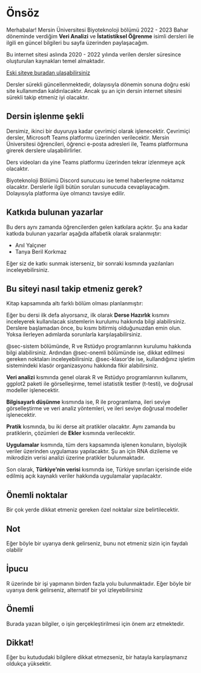 # Önsöz {.unnumbered}

Merhabalar! Mersin Üniversitesi Biyoteknoloji bölümü 2022 - 2023 Bahar döneminde verdiğim **Veri Analizi** ve **İstatistiksel Öğrenme** isimli dersleri ile ilgili en güncel bilgileri bu sayfa üzerinden paylaşacağım.

Bu internet sitesi aslında 2020 - 2022 yılında verilen dersler süresince oluşturulan kaynakları temel almaktadır.

[Eski siteye buradan ulaşabilirsiniz](old-site/index.html)

Dersler sürekli güncellenmektedir, dolayısıyla dönemin sonuna doğru eski site kullanımdan kaldırılacaktır. Ancak şu an için dersin internet sitesini sürekli takip etmeniz iyi olacaktır.

## Dersin işlenme şekli {.unnumbered}

Dersimiz, ikinci bir duyuruya kadar çevrimiçi olarak işlenecektir. Çevrimiçi dersler, Microsoft Teams platformu üzerinden verilecektir. Mersin Üniversitesi öğrencileri, öğrenci e-posta adresleri ile, Teams platformuna girerek derslere ulaşabilirlirler.

Ders videoları da yine Teams platformu üzerinden tekrar izlenmeye açık olacaktır.

Biyoteknoloji Bölümü Discord sunucusu ise temel haberleşme noktamız olacaktır. Derslerle ilgili bütün soruları sunucuda cevaplayacağım. Dolayısıyla platforma üye olmanızı tavsiye edilir.

## Katkıda bulunan yazarlar {.unnumbered}

Bu ders aynı zamanda öğrencilerden gelen katkılara açıktır. Şu ana kadar katkıda bulunan yazarlar aşağıda alfabetik olarak sıralanmıştır:

+ Anıl Yalçıner
+ Tanya Beril Korkmaz

Eğer siz de katkı sunmak isterseniz, bir sonraki kısmında yazılanları inceleyebilirsiniz.

## Bu siteyi nasıl takip etmeniz gerek?

Kitap kapsamında altı farklı bölüm olması planlanmıştır:

Eğer bu dersi ilk defa alıyorsanız, ilk olarak **Derse Hazırlık** kısmını inceleyerek kullanılacak sistemlerin kurulumu hakkında bilgi alabilirsiniz. Derslere başlamadan önce, bu kısmı bitirmiş olduğunuzdan emin olun. Yoksa ilerleyen adımlarda sorunlarla karşılaşabilirsiniz.

@sec-sistem bölümünde, R ve Rstüdyo programlarının kurulumu hakkında bilgi alabilirsiniz. Ardından @sec-onemli bölümünde ise, dikkat edilmesi gereken noktaları inceleyebilirsiniz. @sec-klasor'de ise, kullandığınız işletim sistemindeki klasör organizasyonu hakkında fikir alabilirsiniz.

**Veri analizi** kısmında genel olarak R ve Rstüdyo programlarının kullanımı, ggplot2 paketi ile görselleşirme, temel istatistik testler (t-testi), ve doğrusal modeller işlenecektir. 

**Bilgisayarlı düşünme** kısmında ise, R ile programlama, ileri seviye görselleştirme ve veri analiz yöntemleri, ve ileri seviye doğrusal modeller işlenecektir. 

**Pratik** kısmında, bu iki derse ait pratikler olacaktır. Aynı zamanda bu pratiklerin, çözümleri de **Ekler** kısmında verilecektir. 

**Uygulamalar** kısmında, tüm ders kapsamında işlenen konuların, biyolojik veriler üzerinden uygulaması yapılacaktır. Şu an için RNA dizileme ve mikrodizin verisi analizi üzerine pratikler bulunmaktadır.

Son olarak, **Türkiye'nin verisi** kısmında ise, Türkiye sınırları içerisinde elde edilmiş açık kaynaklı veriler hakkında uygulamalar yapılacaktır.

## Önemli noktalar

Bir çok yerde dikkat etmeniz gereken özel noktalar size belirtilecektir.

::: {.callout-note}
## Not

Eğer böyle bir uyarıya denk gelirseniz, bunu not etmeniz sizin için faydalı olabilir
:::

:::{.callout-tip}
## İpucu

R üzerinde bir işi yapmanın birden fazla yolu bulunmaktadır. Eğer böyle bir uyarıya denk gelirseniz, alternatif bir yol izleyebilirsiniz

:::

:::{.callout-important}
## Önemli

Burada yazan bilgiler, o işin gerçekleştirilmesi için önem arz etmektedir.
:::

:::{.callout-caution}
## Dikkat!

Eğer bu kutududaki bilgilere dikkat etmezseniz, bir hatayla karşılaşmanız oldukça yüksektir.

:::